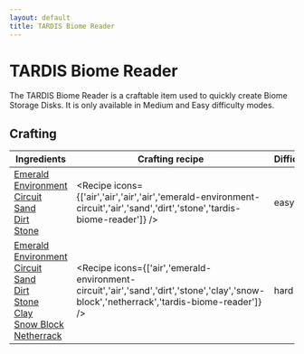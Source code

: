 ```yaml
---
layout: default
title: TARDIS Biome Reader
---
```



TARDIS Biome Reader
===================

The TARDIS Biome Reader is a craftable item used to quickly create Biome Storage Disks. It is only available in Medium and Easy difficulty modes.

## Crafting

| Ingredients | Crafting recipe | Difficulty |
| ----------- | --------------- | ------------- |
| [Emerald Environment Circuit](/items/emerald-environment-circuit)<br/>[Sand](https://minecraft.wiki/w/Sand)<br/>[Dirt](https://minecraft.wiki/w/Dirt)<br/>[Stone](https://minecraft.wiki/w/Stone) | <Recipe icons={['air','air','air','air','emerald-environment-circuit','air','sand','dirt','stone','tardis-biome-reader']} /> | easy |
| [Emerald Environment Circuit](/items/emerald-environment-circuit)<br/>[Sand](https://minecraft.wiki/w/Sand)<br/>[Dirt](https://minecraft.wiki/w/Dirt)<br/>[Stone](https://minecraft.wiki/w/Stone)<br/>[Clay](https://minecraft.wiki/w/Clay)<br/>[Snow Block](https://minecraft.wiki/w/Snow_Block)<br/>[Netherrack](https://minecraft.wiki/w/Netherrack) | <Recipe icons={['air','emerald-environment-circuit','air','sand','dirt','stone','clay','snow-block','netherrack','tardis-biome-reader']} /> | hard |

